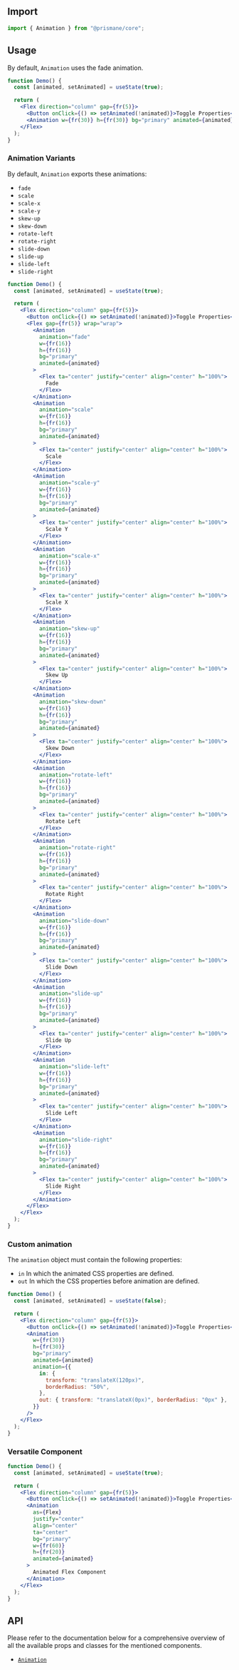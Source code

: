 ## Import

```js
import { Animation } from "@prismane/core";
```

## Usage

By default, `Animation` uses the fade animation.

```jsx
function Demo() {
  const [animated, setAnimated] = useState(true);

  return (
    <Flex direction="column" gap={fr(5)}>
      <Button onClick={() => setAnimated(!animated)}>Toggle Properties</Button>
      <Animation w={fr(30)} h={fr(30)} bg="primary" animated={animated} />
    </Flex>
  );
}
```

### Animation Variants

By default, `Animation` exports these animations:

- `fade`
- `scale`
- `scale-x`
- `scale-y`
- `skew-up`
- `skew-down`
- `rotate-left`
- `rotate-right`
- `slide-down`
- `slide-up`
- `slide-left`
- `slide-right`

```jsx
function Demo() {
  const [animated, setAnimated] = useState(true);

  return (
    <Flex direction="column" gap={fr(5)}>
      <Button onClick={() => setAnimated(!animated)}>Toggle Properties</Button>
      <Flex gap={fr(5)} wrap="wrap">
        <Animation
          animation="fade"
          w={fr(16)}
          h={fr(16)}
          bg="primary"
          animated={animated}
        >
          <Flex ta="center" justify="center" align="center" h="100%">
            Fade
          </Flex>
        </Animation>
        <Animation
          animation="scale"
          w={fr(16)}
          h={fr(16)}
          bg="primary"
          animated={animated}
        >
          <Flex ta="center" justify="center" align="center" h="100%">
            Scale
          </Flex>
        </Animation>
        <Animation
          animation="scale-y"
          w={fr(16)}
          h={fr(16)}
          bg="primary"
          animated={animated}
        >
          <Flex ta="center" justify="center" align="center" h="100%">
            Scale Y
          </Flex>
        </Animation>
        <Animation
          animation="scale-x"
          w={fr(16)}
          h={fr(16)}
          bg="primary"
          animated={animated}
        >
          <Flex ta="center" justify="center" align="center" h="100%">
            Scale X
          </Flex>
        </Animation>
        <Animation
          animation="skew-up"
          w={fr(16)}
          h={fr(16)}
          bg="primary"
          animated={animated}
        >
          <Flex ta="center" justify="center" align="center" h="100%">
            Skew Up
          </Flex>
        </Animation>
        <Animation
          animation="skew-down"
          w={fr(16)}
          h={fr(16)}
          bg="primary"
          animated={animated}
        >
          <Flex ta="center" justify="center" align="center" h="100%">
            Skew Down
          </Flex>
        </Animation>
        <Animation
          animation="rotate-left"
          w={fr(16)}
          h={fr(16)}
          bg="primary"
          animated={animated}
        >
          <Flex ta="center" justify="center" align="center" h="100%">
            Rotate Left
          </Flex>
        </Animation>
        <Animation
          animation="rotate-right"
          w={fr(16)}
          h={fr(16)}
          bg="primary"
          animated={animated}
        >
          <Flex ta="center" justify="center" align="center" h="100%">
            Rotate Right
          </Flex>
        </Animation>
        <Animation
          animation="slide-down"
          w={fr(16)}
          h={fr(16)}
          bg="primary"
          animated={animated}
        >
          <Flex ta="center" justify="center" align="center" h="100%">
            Slide Down
          </Flex>
        </Animation>
        <Animation
          animation="slide-up"
          w={fr(16)}
          h={fr(16)}
          bg="primary"
          animated={animated}
        >
          <Flex ta="center" justify="center" align="center" h="100%">
            Slide Up
          </Flex>
        </Animation>
        <Animation
          animation="slide-left"
          w={fr(16)}
          h={fr(16)}
          bg="primary"
          animated={animated}
        >
          <Flex ta="center" justify="center" align="center" h="100%">
            Slide Left
          </Flex>
        </Animation>
        <Animation
          animation="slide-right"
          w={fr(16)}
          h={fr(16)}
          bg="primary"
          animated={animated}
        >
          <Flex ta="center" justify="center" align="center" h="100%">
            Slide Right
          </Flex>
        </Animation>
      </Flex>
    </Flex>
  );
}
```

### Custom animation

The `animation` object must contain the following properties:

- `in` In which the animated CSS properties are defined.
- `out` In which the CSS properties before animation are defined.

```jsx
function Demo() {
  const [animated, setAnimated] = useState(false);

  return (
    <Flex direction="column" gap={fr(5)}>
      <Button onClick={() => setAnimated(!animated)}>Toggle Properties</Button>
      <Animation
        w={fr(30)}
        h={fr(30)}
        bg="primary"
        animated={animated}
        animation={{
          in: {
            transform: "translateX(120px)",
            borderRadius: "50%",
          },
          out: { transform: "translateX(0px)", borderRadius: "0px" },
        }}
      />
    </Flex>
  );
}
```

### Versatile Component

```jsx
function Demo() {
  const [animated, setAnimated] = useState(true);

  return (
    <Flex direction="column" gap={fr(5)}>
      <Button onClick={() => setAnimated(!animated)}>Toggle Properties</Button>
      <Animation
        as={Flex}
        justify="center"
        align="center"
        ta="center"
        bg="primary"
        w={fr(60)}
        h={fr(20)}
        animated={animated}
      >
        Animated Flex Component
      </Animation>
    </Flex>
  );
}
```

## API

Please refer to the documentation below for a comprehensive overview of all the available props and classes for the mentioned components.

- [`Animation`](/docs/components-api/animation-api)
